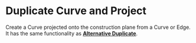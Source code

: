 
# Duplicate Curve and Project

<Reference shortcut="Alt + D" command="Alternative Duplicate" button="" />

Create a Curve projected onto the construction plane from a Curve or Edge. 
It has the same functionality as [**Alternative Duplicate**](alternative-duplicate).
